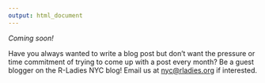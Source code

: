 ---
output: html_document
---

<link rel="stylesheet" href="styles.css" type="text/css">

*Coming soon!*

Have you always wanted to write a blog post but don't want the pressure or time commitment of trying to come up with a post every month? Be a guest blogger on the R-Ladies NYC blog! Email us at <nyc@rladies.org> if interested.
